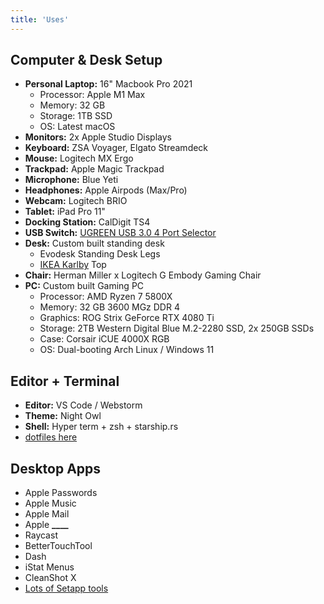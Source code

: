 ```yaml
---
title: 'Uses'
---
```


<RoundedImage
  src="/images/desk-setup.jpg"
  alt="My desk setup!"
  width="1008"
  height="640"
  layout="responsive"
  priority
/>

## Computer & Desk Setup

- **Personal Laptop:** 16" Macbook Pro 2021
  - Processor: Apple M1 Max
  - Memory: 32 GB
  - Storage: 1TB SSD
  - OS: Latest macOS
- **Monitors:** 2x Apple Studio Displays
- **Keyboard:** ZSA Voyager, Elgato Streamdeck
- **Mouse:** Logitech MX Ergo
- **Trackpad:** Apple Magic Trackpad
- **Microphone:** Blue Yeti
- **Headphones:** Apple Airpods (Max/Pro)
- **Webcam:** Logitech BRIO
- **Tablet:** iPad Pro 11"
- **Docking Station:** CalDigit TS4
- **USB Switch:** [UGREEN USB 3.0 4 Port Selector](https://www.amazon.com/UGREEN-Selector-Computers-Peripheral-Switcher/dp/B01N6GD9JO)
- **Desk:** Custom built standing desk
  - Evodesk Standing Desk Legs
  - [IKEA Karlby](https://www.ikea.com/us/en/p/karlby-countertop-walnut-veneer-50335208/) Top
- **Chair:** Herman Miller x Logitech G Embody Gaming Chair
- **PC:** Custom built Gaming PC
  - Processor: AMD Ryzen 7 5800X
  - Memory: 32 GB 3600 MGz DDR 4
  - Graphics: ROG Strix GeForce RTX 4080 Ti
  - Storage: 2TB Western Digital Blue M.2-2280 SSD, 2x 250GB SSDs
  - Case: Corsair iCUE 4000X RGB
  - OS: Dual-booting Arch Linux / Windows 11

## Editor + Terminal

- **Editor:** VS Code / Webstorm
- **Theme:** Night Owl
- **Shell:** Hyper term + zsh + starship.rs
- [dotfiles here](https://github.com/kylepeeler/dotfiles)

## Desktop Apps

- Apple Passwords
- Apple Music
- Apple Mail
- Apple **\_\_\_\_**
- Raycast
- BetterTouchTool
- Dash
- iStat Menus
- CleanShot X
- <a href="https://setapp.com">Lots of Setapp tools</a>

